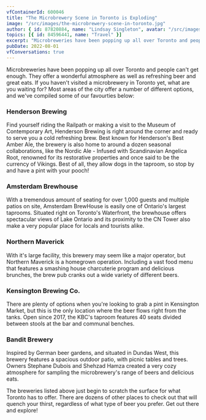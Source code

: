 ```yaml
---
vfContainerId: 600046
title: "The Microbrewery Scene in Toronto is Exploding"
image: "/src/images/the-microbrewery-scene-in-toronto.jpg"
author: { id: 87820884, name: "Lindsay Singleton", avatar: "/src/images/LindsaySingleton.jpg" }
topics: [{ id: 84596441, name: "Travel" }]
excerpt: "Microbreweries have been popping up all over Toronto and people can't get enough. They offer a wonderful atmosphere as well as refreshing beer and great eats."
pubDate: 2022-08-01
vfConversations: true
---
```



Microbreweries have been popping up all over Toronto and people can't get enough. They offer a wonderful atmosphere as well as refreshing beer and great eats. If you haven't visited a microbrewery in Toronto yet, what are you waiting for? Most areas of the city offer a number of different options, and we've compiled some of our favourties below:

### Henderson Brewing

Find yourself riding the Railpath or making a visit to the Museum of Contemporary Art, Henderson Brewing is right around the corner and ready to serve you a cold refreshing brew. Best known for Henderson's Best Amber Ale, the brewery is also home to around a dozen seasonal collaborations, like the Nordic Ale - Infused with Scandinavian Angelica Root, renowned for its restorative properties and once said to be the currency of Vikings. Best of all, they allow dogs in the taproom, so stop by and have a pint with your pooch!

### Amsterdam Brewhouse

With a tremendous amount of seating for over 1,000 guests and multiple patios on site, Amsterdam BrewHouse is easily one of Ontario's largest taprooms. Situated right on Toronto's Waterfront, the brewhouse offers spectacular views of Lake Ontario and its proximity to the CN Tower also make a very popular place for locals and tourists alike.

<VfConversationStarter />

### Northern Maverick

With it's large facility, this brewery may seem like a major operator, but Northern Maverick is a homegrown operation. Including a vast food menu that features a smashing house charcuterie program and delicious brunches, the brew pub cranks out a wide variety of different beers.

### **Kensington Brewing Co.**

There are plenty of options when you're looking to grab a pint in Kensington Market, but this is the only location where the beer flows right from the tanks. Open since 2017, the KBC's taproom features 40 seats divided between stools at the bar and communal benches.

### **Bandit Brewery**

Inspired by German beer gardens, and situated in Dundas West, this brewery features a spacious outdoor patio, with picnic tables and trees. Owners Stephane Dubois and Shehzad Hamza created a very cozy atmosphere for sampling the microbrewery's range of beers and delicious eats.

<VfContentRecirculation />

The breweries listed above just begin to scratch the surface for what Toronto has to offer. There are dozens of other places to check out that will quench your thirst, regardless of what type of beer you prefer. Get out there and explore!

